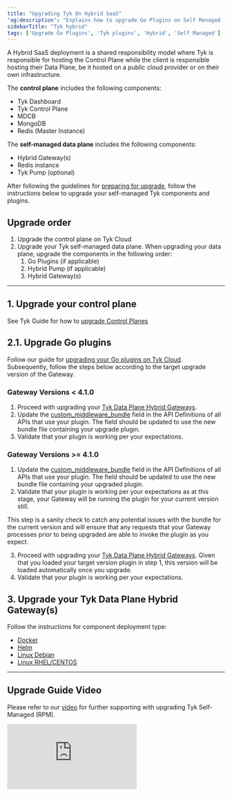 ```yaml
---
title: "Upgrading Tyk On Hybrid SaaS"
'og:description': "Explains how to upgrade Go Plugins on Self Managed (Hybrid)"
sidebarTitle: "Tyk hybrid"
tags: ['Upgrade Go Plugins', 'Tyk plugins', 'Hybrid', 'Self Managed']
---
```


A Hybrid SaaS deployment is a shared responsibility model where Tyk is responsible for hosting the Control Plane while the client is responsible hosting their Data Plane, be it hosted on a public cloud provider or on their own infrastructure.

The **control plane** includes the following components:
- Tyk Dashboard
- Tyk Control Plane
- MDCB
- MongoDB
- Redis (Master Instance)

The **self-managed data plane** includes the following components:
- Hybrid Gateway(s) 
- Redis instance 
- Tyk Pump (optional)

After following the guidelines for [preparing for upgrade](/developer-support/upgrading-tyk/preparations/upgrade-guidelines),
follow the instructions below to upgrade your self-managed Tyk components and plugins.


## Upgrade order

1. Upgrade the control plane on Tyk Cloud
2. Upgrade your Tyk self-managed data plane. When upgrading your data plane, upgrade the components in the
following order:
   1. Go Plugins (if applicable)
   2. Hybrid Pump (if applicable)
   3. Hybrid Gateway(s)

---

## 1. Upgrade your control plane

See Tyk Guide for how to [upgrade Control Planes](/tyk-cloud/environments-&-deployments/managing-control-planes#upgrade-control-planes)

## 2.1. Upgrade Go plugins

Follow our guide for [upgrading your Go plugins on Tyk Cloud](/developer-support/upgrading-tyk/deployment-model/cloud/upgrade-go-plugin). Subsequently, follow the steps below according to the target upgrade version of the Gateway.

### Gateway Versions < 4.1.0

1. Proceed with upgrading your [Tyk Data Plane Hybrid Gateways](#upgrading-data-plane-hybrid-gateways).
2. Update the [custom_middleware_bundle](/plugins/how-to-serve-plugins/plugin-bundles#per-api--local-parameters)
field in the API Definitions of all APIs that use your plugin. The field should be updated to use the new bundle file
containing your upgrade plugin.
3. Validate that your plugin is working per your expectations.

### Gateway Versions >= 4.1.0

1. Update the [custom_middleware_bundle](/plugins/how-to-serve-plugins/plugin-bundles#per-api--local-parameters)
field in the API Definitions of all APIs that use your plugin. The field should be updated to use the new bundle file
containing your upgraded plugin.
2. Validate that your plugin is working per your expectations as at this stage, your Gateway will be running the plugin
for your current version still.

  
<Note>
This step is a sanity check to catch any potential issues with the bundle for the current version and will ensure that
  any requests that your Gateway processes prior to being upgraded are able to invoke the plugin as you expect.
</Note>


3. Proceed with upgrading your [Tyk Data Plane Hybrid Gateways](#upgrading-data-plane-hybrid-gateways). Given that you
loaded your target version plugin in step 1, this version will be loaded automatically once you upgrade.
4. Validate that your plugin is working per your expectations.

<h2 id="upgrading-data-plane-hybrid-gateways">3. Upgrade your Tyk Data Plane Hybrid Gateway(s)</h2>
Follow the instructions for component deployment type:

- [Docker](/developer-support/upgrading-tyk/deployment-model/self-managed/docker)
- [Helm](/developer-support/upgrading-tyk/deployment-model/self-managed/helm)
- [Linux Debian](/developer-support/upgrading-tyk/deployment-model/self-managed/linux-distributions/self-managed-deb#upgrade-tyk-packages)
- [Linux RHEL/CENTOS](/developer-support/upgrading-tyk/deployment-model/self-managed/linux-distributions/self-managed-rpm#upgrade-tyk-packages)

---

## Upgrade Guide Video

Please refer to our [video](https://tyk-1.wistia.com/medias/4nf9fggatz) for further supporting with upgrading Tyk Self-Managed (RPM).

<div>
<iframe src="https://fast.wistia.net/embed/iframe/4nf9fggatz" title="Wistia video player" allowfullscreen frameborder="0" scrolling="no" className="responsive-frame" name="wistia_embed" ></iframe>
</div>

